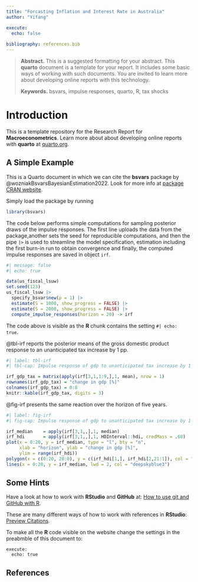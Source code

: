 ```yaml
---
title: "Forcasting Inflation and Interest Rate in Australia"
author: "Yifang"

execute:
  echo: false
  
bibliography: references.bib
---
```


> **Abstract.** This is a suggested formatting for your abstract. This **quarto** document is a template for your report. It includes some basic ways of working with such documents. You are invited to learn more about developing online reports with this technology.
>
> **Keywords.** bsvars, impulse responses, quarto, R, tax shocks

# Introduction

This is a template repository for the Research Report for **Macroeconometrics**. Learn more about about developing online reports with **quarto** at [quarto.org](https://quarto.org/).

## A Simple Example

This is a Quarto document in which we can cite the **bsvars** package by @wozniakBsvarsBayesianEstimation2022. Look for more info at [package CRAN website](https://cran.r-project.org/package=bsvars).

Simply load the package by running

```r
library(bsvars)
```

The code below performs simple computations for sampling posterior draws of the impulse responses. The first line uploads the data from the package,another sets the seed for reproducible computations, and then the pipe `|>` is used to streamline the model specification, estimation including the first burn-in run to obtain convergence and finally, the computed impulse responses are saved in object `irf`.

```r
#| message: false
#| echo: true

data(us_fiscal_lsuw)
set.seed(123)
us_fiscal_lsuw |>
  specify_bsvar$new(p = 1) |>
  estimate(S = 1000, show_progress = FALSE) |> 
  estimate(S = 2000, show_progress = FALSE) |> 
  compute_impulse_responses(horizon = 20) -> irf
```

The code above is visible as the **R** chunk contains the setting `#| echo: true`.

@tbl-irf reports the posterior means of the gross domestic product response to an unanticipated tax increase by 1 pp.

```r
#| label: tbl-irf
#| tbl-cap: Impulse response of gdp to unanticipated tax increase by 1 pp. within two years

irf_gdp_tax = matrix(apply(irf[3,1,1:9,],1, mean), nrow = 1)
rownames(irf_gdp_tax) = "change in gdp [%]"
colnames(irf_gdp_tax) = 0:8
knitr::kable(irf_gdp_tax, digits = 3)
```

@fig-irf presents the same reaction over the horizon of five years.

```r
#| label: fig-irf
#| fig-cap: Impulse response of gdp to unanticipated tax increase by 1 pp. within five years

irf_median    = apply(irf[3,1,,],1, median)
irf_hdi       = apply(irf[3,1,,],1, HDInterval::hdi, credMass = .68)
plot(x = 0:20, y = irf_median, type = "l", bty = "n", 
     xlab = "horizon", ylab = "change in gdp [%]",
     ylim = range(irf_hdi))
polygon(x = c(0:20, 20:0), y = c(irf_hdi[1,], irf_hdi[2,21:1]), col = "deepskyblue1", border = "deepskyblue1")
lines(x = 0:20, y = irf_median, lwd = 2, col = "deepskyblue3")
```

## Some Hints

Have a look at how to work with **RStudio** and **GitHub** at: [How to use git and GitHub with R](https://rfortherestofus.com/2021/02/how-to-use-git-github-with-r/).

These are many different ways of how to work with references in **RStudio**: [Preview Citations](https://posit.co/blog/rstudio-1-4-preview-citations/).

To make all the **R** code visible on the website change the settings in the preabmble of this document to:

```         
execute:
  echo: true
```

## References {.unnumbered}
